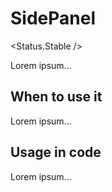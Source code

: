 
# SidePanel

<Status.Stable />

Lorem ipsum...

<Story id="components-sidepanel--base" />
<Props />

## When to use it

Lorem ipsum...

## Usage in code

Lorem ipsum...

<Story id="components-sidepanel--with-top-navigation" />

<Story id="components-sidepanel--update-and-remove" />

